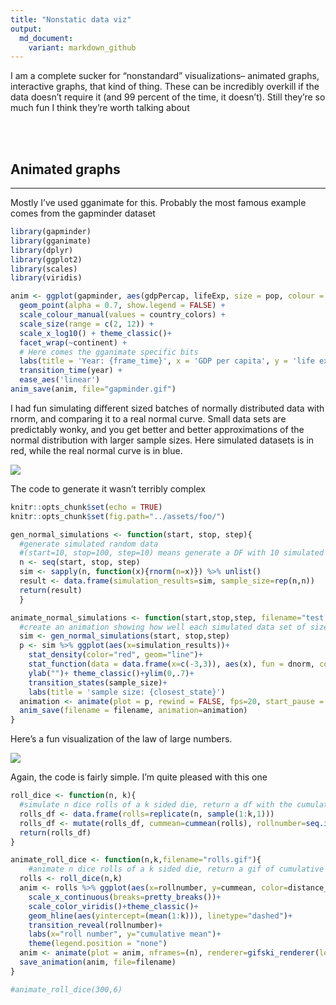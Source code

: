 ---
title: "Nonstatic data viz"
output:
  md_document:
    variant: markdown_github
---

I am a complete sucker for "nonstandard" visualizations-- animated graphs, interactive graphs, that kind of thing. These can be incredibly overkill if the data doesn't require it (and 99 percent of the time, it doesn't). Still they're so much fun I think they're worth talking about 

<br><br>

## Animated graphs
***
Mostly I've used gganimate for this. Probably the most famous example comes from the gapminder dataset

```{r, message=FALSE, warning=FALSE}
library(gapminder)
library(gganimate)
library(dplyr)
library(ggplot2)
library(scales)
library(viridis)
```


```{r}
anim <- ggplot(gapminder, aes(gdpPercap, lifeExp, size = pop, colour = country)) +
  geom_point(alpha = 0.7, show.legend = FALSE) +
  scale_colour_manual(values = country_colors) +
  scale_size(range = c(2, 12)) +
  scale_x_log10() + theme_classic()+
  facet_wrap(~continent) +
  # Here comes the gganimate specific bits
  labs(title = 'Year: {frame_time}', x = 'GDP per capita', y = 'life expectancy') +
  transition_time(year) +
  ease_aes('linear')
anim_save(anim, file="gapminder.gif")
```

I had fun simulating different sized batches of normally distributed data with rnorm, and comparing it to a real normal curve. Small data sets are predictably wonky, and you get better and better approximations of the normal distribution with larger sample sizes. Here simulated datasets is in red, while the real normal curve is in blue.


![](../assets/foo/test.gif)

The code to generate it wasn't terribly complex
```{r setup, include=FALSE}
knitr::opts_chunk$set(echo = TRUE)
knitr::opts_chunk$set(fig.path="../assets/foo/")
```

```{r}
gen_normal_simulations <- function(start, stop, step){
  #generate simulated random data
  #(start=10, stop=100, step=10) means generate a DF with 10 simulated data points (labeled 10), then 20 data points (labeled 20), so on until stop
  n <- seq(start, stop, step)
  sim <- sapply(n, function(x){rnorm(n=x)}) %>% unlist()
  result <- data.frame(simulation_results=sim, sample_size=rep(n,n))
  return(result)
  }

animate_normal_simulations <- function(start,stop,step, filename="test.gif"){
  #create an animation showing how well each simulated data set of sizes start to stop follows a real normal curve
  sim <- gen_normal_simulations(start, stop,step)
  p <- sim %>% ggplot(aes(x=simulation_results))+
    stat_density(color="red", geom="line")+
    stat_function(data = data.frame(x=c(-3,3)), aes(x), fun = dnorm, color="blue")+
    ylab("")+ theme_classic()+ylim(0,.7)+
    transition_states(sample_size)+
    labs(title = 'sample size: {closest_state}')
  animation <- animate(plot = p, rewind = FALSE, fps=20, start_pause = 10, nframes=2*length(unique(sim$sample_size))+10+60, end_pause=60, renderer = gifski_renderer(loop = T))
  anim_save(filename = filename, animation=animation)
}
```

Here's a fun visualization of the law of large numbers. 

![](../assets/foo/rolls.gif)

Again, the code is fairly simple. I'm quite pleased with this one


```{r}
roll_dice <- function(n, k){
  #simulate n dice rolls of a k sided die, return a df with the cumulative mean
  rolls_df <- data.frame(rolls=replicate(n, sample(1:k,1))) 
  rolls_df <- mutate(rolls_df, cummean=cummean(rolls), rollnumber=seq.int(nrow(rolls_df)), distance_from_mean=abs(cummean-mean(1:k)))
  return(rolls_df)
}

animate_roll_dice <- function(n,k,filename="rolls.gif"){
    #animate n dice rolls of a k sided die, return a gif of cumulative mean by roll
  rolls <- roll_dice(n,k)
  anim <- rolls %>% ggplot(aes(x=rollnumber, y=cummean, color=distance_from_mean))+geom_line()+geom_point(aes(group = seq_along(rollnumber)))+
    scale_x_continuous(breaks=pretty_breaks())+
    scale_color_viridis()+theme_classic()+
    geom_hline(aes(yintercept=(mean(1:k))), linetype="dashed")+
    transition_reveal(rollnumber)+
    labs(x="roll number", y="cumulative mean")+
    theme(legend.position = "none")
  anim <- animate(plot = anim, nframes=(n), renderer=gifski_renderer(loop = T), start_pause=10, end_pause=60, fps=20)
  save_animation(anim, file=filename)
}

#animate_roll_dice(300,6)

```

